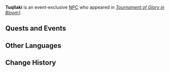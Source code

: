 {{Meta
<!-- Remove this template after adding the missing info -->
|missing_NPC_profile  = yes
}}
{{Character Infobox
|type             = Event NPC
|image            = NPC Tuqllaki.png
|realname         = <!-- Optional, if different from in-game name -->
|deceased         = <!-- Past (for deceased prior to events of the game) or free response -->
|region           = Natlan
|location         = Natlan
|affiliation      = Scions of the Canopy
|title            = 

|ancestry         = <!-- Clan/family -->
|father           = 
|mother           = 
|spouse           = 
|sibling          = 
|child            = 
|relative         = 

|voiceEN          = 
|voiceCN          = 
|voiceJP          = 
|voiceKR          = 
}}
'''Tuqllaki''' is an event-exclusive [[NPC]] who appeared in ''[[Tournament of Glory in Bloom]]]''.
<!--
==Location==
{{subst:#tag:gallery|
NPC Location {{subst:#titleparts:{{subst:PAGENAME}}}}.png{{subst:!}}{{subst:#titleparts:{{subst:PAGENAME}}}}'s location
NPC Location {{subst:#titleparts:{{subst:PAGENAME}}}} Context.png{{subst:!}}Additional context
}}
-->
<!--
==Profile==
Detailed story/lore information goes here.
''(To be added.)''

===Appearance===
Keep appearance section short and concise. Limit to 2 paragraphs with 3-4 sentences each.
''(To be added.)''
-->
==Quests and Events==
{{Quests and Events}}
<!--
==Idle Quotes==
{{Dialogue Start}}
:{{DIcon|Idle}} {{Tx}}
::{{A|VO {{subst:#titleparts:{{subst:PAGENAME}}}} 01.ogg}} "{{Tx}}"
{{Dialogue End}}

==Dialogue==
{{Dialogue Start}}
:'''{{subst:#titleparts:{{subst:PAGENAME}}}}:''' 
:{{DIcon}}
{{Dialogue End}}
-->
==Other Languages==
{{Other Languages|default_hidden=1
|en      = Tuqllaki
|zhs     = 图拉奇
|zhs_rm  = 
|zht     = 圖拉奇
|zht_rm  = 
|ja      = トゥクラキ
|ja_rm   = 
|ko      = 툴라키
|es      = Tuqllaki
|fr      = Tuqllaki
|ru      = Тукльяки
|th      = Tuqllaki
|vi      = Tuqllaki
|de      = Tuqllaki
|id      = Tuqllaki
|pt      = Tuqllaki
|tr      = Tuqllaki
|it      = Tuqllaki
}}

==Change History==
{{Change History|5.5}}
<!--
==References==
{{Reflist}}
-->